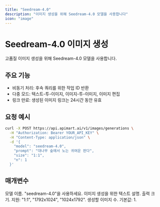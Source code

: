```yaml
---
title: "Seedream-4.0"
description: "이미지 생성을 위해 Seedream-4.0 모델을 사용합니다"
icon: "image"
---
```


# Seedream-4.0 이미지 생성

고품질 이미지 생성을 위해 Seedream-4.0 모델을 사용합니다.

## 주요 기능

- 비동기 처리: 후속 쿼리를 위한 작업 ID 반환
- 다중 모드: 텍스트-투-이미지, 이미지-투-이미지, 이미지 편집
- 링크 만료: 생성된 이미지 링크는 24시간 동안 유효

## 요청 예시

<RequestExample>

```bash
curl -X POST https://api.apimart.ai/v1/images/generations \
  -H "Authorization: Bearer YOUR_API_KEY" \
  -H "Content-Type: application/json" \
  -d '{
    "model": "seedream-4.0",
    "prompt": "대나무 숲에서 노는 귀여운 판다",
    "size": "1:1",
    "n": 1
  }'
```

</RequestExample>

## 매개변수

<ParamField query="model" type="string" required>
  모델 이름. "seedream-4.0"을 사용하세요.
</ParamField>

<ParamField query="prompt" type="string" required>
  이미지 생성을 위한 텍스트 설명.
</ParamField>

<ParamField query="size" type="string">
  출력 크기. 지원: "1:1", "1792x1024", "1024x1792".
</ParamField>

<ParamField query="n" type="integer">
  생성할 이미지 수. 기본값: 1.
</ParamField>

